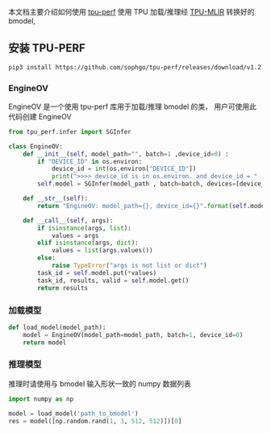 本文档主要介绍如何使用 [tpu-perf](https://github.com/sophgo/tpu-perf) 使用 TPU 加载/推理经 [TPU-MLIR](tpu_mlir) 转换好的 bmodel,

## 安装 TPU-PERF

```bash
pip3 install https://github.com/sophgo/tpu-perf/releases/download/v1.2.35/tpu_perf-1.2.35-py3-none-manylinux2014_aarch64.whl
```

### EngineOV

EngineOV 是一个使用 tpu-perf 库用于加载/推理 bmodel 的类， 用户可使用此代码创建 EngineOV

```python
from tpu_perf.infer import SGInfer

class EngineOV:
    def __init__(self, model_path="", batch=1 ,device_id=0) :
        if "DEVICE_ID" in os.environ:
            device_id = int(os.environ["DEVICE_ID"])
            print(">>>> device_id is in os.environ. and device_id = " ,device_id)
        self.model = SGInfer(model_path , batch=batch, devices=[device_id])

    def __str__(self):
        return "EngineOV: model_path={}, device_id={}".format(self.model_path ,self.device_id)

    def __call__(self, args):
        if isinstance(args, list):
            values = args
        elif isinstance(args, dict):
            values = list(args.values())
        else:
            raise TypeError("args is not list or dict")
        task_id = self.model.put(*values)
        task_id, results, valid = self.model.get()
        return results
```

### 加载模型

```python
def load_model(model_path):
    model = EngineOV(model_path=model_path, batch=1, device_id=0)
    return model
```

### 推理模型

推理时请使用与 bmodel 输入形状一致的 numpy 数据列表

```python
import numpy as np

model = load_model('path_to_bmodel')
res = model([np.random.rand(1, 3, 512, 512)])[0]
```
